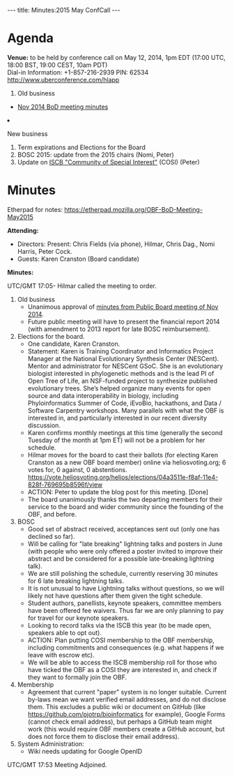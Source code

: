 ---
title: Minutes:2015 May ConfCall
---

= Agenda =

'''Venue:''' to be held by conference call on May 12, 2014, 1pm EDT (17:00 UTC, 18:00 BST, 19:00 CEST, 10am PDT) <br/>
Dial-in Information: +1-857-216-2939 PIN: 62534 http://www.uberconference.com/hlapp

<ol>
<li> Old business </li>
 <ul>
  <li> [[Minutes:2014_Nov_ConfCall| Nov 2014 BoD meeting minutes]]</li>
 </ul>  
<li>New business</li>
<ol style="list-style-type:lower-roman">
  <li> Term expirations and Elections for the Board</li>
  <li> BOSC 2015: update from the 2015 chairs (Nomi, Peter)</li>
  <li> Update on [http://www.iscb.org/iscb-affiliates-cosis ISCB "Community of Special Interest"] (COSI)  (Peter) </li>
</ol>
</ol>

= Minutes =

Etherpad for notes: https://etherpad.mozilla.org/OBF-BoD-Meeting-May2015

'''Attending:'''
* Directors: Present: Chris Fields (via phone), Hilmar, Chris Dag., Nomi Harris, Peter Cock.
* Guests: Karen Cranston (Board candidate)

'''Minutes:'''

UTC/GMT 17:05- Hilmar called the meeting to order.

# Old business
#* Unanimous approval of [[Minutes:2014_Nov_ConfCall|minutes from Public Board meeting of Nov 2014]].
#* Future public meeting will have to present the financial report 2014 (with amendment to 2013 report for late BOSC reimbursement).
# Elections for the board.
#* One candidate, Karen Cranston.
#* Statement:  Karen is Training Coordinator and Informatics Project Manager at the National Evolutionary Synthesis Center (NESCent). Mentor and administrator for NESCent GSoC. She is an evolutionary biologist interested in phylogenetic methods and is the lead PI of Open Tree of Life,  an NSF-funded project to synthesize published evolutionary trees. She’s helped organize many events for open source and data interoperability  in biology, including Phyloinformatics Summer of Code, iEvoBio, hackathons, and Data / Software Carpentry workshops. Many parallels with what the OBF is interested in, and particularly interested in our recent diversity discussion.
#* Karen confirms monthly meetings at this time (generally the second Tuesday of the month at 1pm ET) will not be a problem for her schedule.
#* Hilmar moves for the board to cast their ballots (for electing Karen Cranston as a new OBF board member) online via heliosvoting.org; 6 votes for, 0 against, 0 abstentions. https://vote.heliosvoting.org/helios/elections/04a3511e-f8af-11e4-828f-769695b8596f/view
#* ACTION: Peter to update the blog post for this meeting. [Done]
#* The board unanimously thanks the two departing members for their service to the board and wider community since the founding of the OBF, and before.
# BOSC
#* Good set of abstract received, acceptances sent out (only one has declined so far).
#* Will be calling for "late breaking" lightning talks and posters in June (with people who were only offered a poster invited to improve their abstract and be considered for a possible late-breaking lightning talk).
#* We are still polishing the schedule, currently reserving 30 minutes for 6 late breaking lightning talks.
#* It is not unusual to have Lightning talks without questions, so we will likely not have questions after them given the tight schedule.
#* Student authors, panellists, keynote speakers, committee members have been offered fee waivers. Thus far we are only planning to pay for travel for our keynote speakers.
#* Looking to record talks via the ISCB this year (to be made open, speakers able to opt out).
#* ACTION: Plan putting COSI membership to the OBF membership, including commitments and consequences (e.g. what happens if we leave with escrow etc).
#* We will be able to access the ISCB membership roll for those who have ticked the OBF as a COSI they are interested in, and check if they want to formally join the OBF.
# Membership
#* Agreement that current "paper" system is no longer suitable. Current by-laws mean we want verified email addresses, and do not disclose them. This excludes a public wiki or document on GitHub (like  https://github.com/pjotrp/bioinformatics for example), Google Forms (cannot check email address), but perhaps a GitHub team might work (this would require OBF members create a GitHub account, but does not force them to disclose their email address).
# System Administration:
#* Wiki needs updating for Google OpenID

UTC/GMT 17:53 Meeting Adjoined.